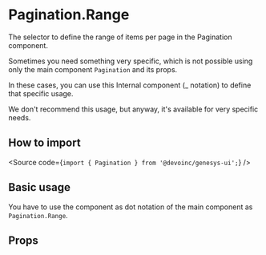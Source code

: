 

<Meta title="Components/Navigation/Pagination/Components/PaginationRange/Overview" />

# Pagination.Range

The selector to define the range of items per page in the Pagination component.

Sometimes you need something very specific, which is not possible using only
the main component `Pagination` and its props.

In these cases, you can use this Internal component (\_ notation) to define that specific usage.

We don't recommend this usage, but anyway, it's available for very specific needs.

## How to import

<Source code={`import { Pagination } from '@devoinc/genesys-ui';`} />

## Basic usage

You have to use the component as dot notation of the main component as `Pagination.Range`.

<Canvas of={Stories.Playground} />

## Props

<ArgTypes of={Stories} />
